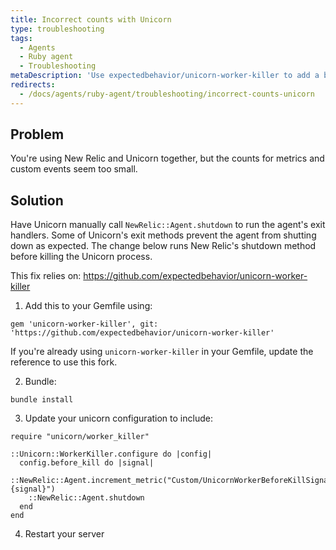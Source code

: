 ```yaml
---
title: Incorrect counts with Unicorn
type: troubleshooting
tags:
  - Agents
  - Ruby agent
  - Troubleshooting
metaDescription: 'Use expectedbehavior/unicorn-worker-killer to add a before_kill callback to manually shutdown the agent'
redirects:
  - /docs/agents/ruby-agent/troubleshooting/incorrect-counts-unicorn
---
```


## Problem

You're using New Relic and Unicorn together, but the counts for metrics and custom events seem too small.

## Solution

Have Unicorn manually call `NewRelic::Agent.shutdown` to run the agent's exit handlers. Some of Unicorn's exit methods prevent the agent from shutting down as expected. The change below runs New Relic's shutdown method before killing the Unicorn process.

This fix relies on: https://github.com/expectedbehavior/unicorn-worker-killer

1. Add this to your Gemfile using:
```
gem 'unicorn-worker-killer', git: 'https://github.com/expectedbehavior/unicorn-worker-killer'
```
If you're already using `unicorn-worker-killer` in your Gemfile, update the reference to use this fork.

2. Bundle:
```
bundle install
```

3. Update your unicorn configuration to include:
```
require "unicorn/worker_killer"

::Unicorn::WorkerKiller.configure do |config|
  config.before_kill do |signal|
    ::NewRelic::Agent.increment_metric("Custom/UnicornWorkerBeforeKillSignal/#{signal}")
    ::NewRelic::Agent.shutdown
  end
end
```

4. Restart your server

